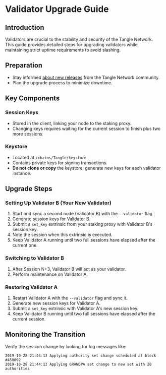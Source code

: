 # Validator Upgrade Guide

## Introduction

Validators are crucial to the stability and security of the Tangle Network. This guide provides detailed steps for upgrading validators while maintaining strict uptime requirements to avoid slashing.

## Preparation

- Stay informed [about new releases](https://github.com/webb-tools/tangle/) from the Tangle Network community.
- Plan the upgrade process to minimize downtime.

## Key Components

### Session Keys

- Stored in the client, linking your node to the staking proxy.
- Changing keys requires waiting for the current session to finish plus two more sessions.

### Keystore

- Located at `/chains/Tangle/keystore`.
- Contains private keys for signing transactions.
- **Do not clone or copy** the keystore; generate new keys for each validator instance.

## Upgrade Steps

### Setting Up Validator B (Your New Validator)

1. Start and sync a second node (Validator B) with the `--validator` flag.
2. Generate session keys for Validator B.
3. Submit a `set_key` extrinsic from your staking proxy with Validator B's session key.
4. Note the session when this extrinsic is executed.
5. Keep Validator A running until two full sessions have elapsed after the current one.

### Switching to Validator B

1. After Session N+3, Validator B will act as your validator.
2. Perform maintenance on Validator A.

### Restoring Validator A

1. Restart Validator A with the `--validator` flag and sync it.
2. Generate new session keys for Validator A.
3. Submit a `set_key` extrinsic with Validator A's new session key.
4. Keep Validator B running until two full sessions have elapsed after the current session.

## Monitoring the Transition

Verify the session change by looking for log messages like:

```
2019-10-28 21:44:13 Applying authority set change scheduled at block #450092
2019-10-28 21:44:13 Applying GRANDPA set change to new set with 20 authorities
```
